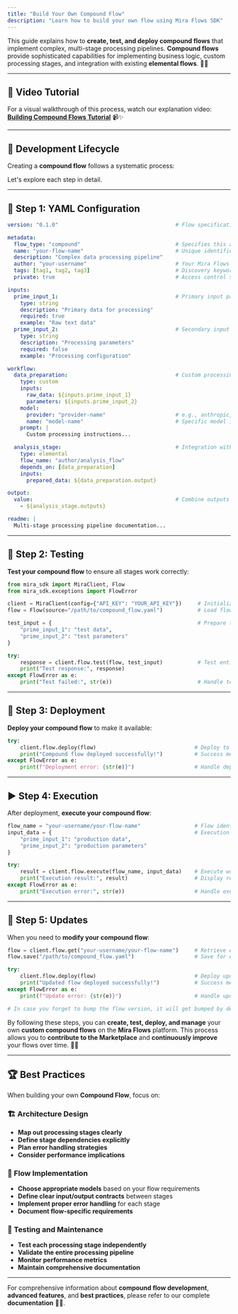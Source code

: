 ```yaml
---
title: "Build Your Own Compound Flow"
description: "Learn how to build your own flow using Mira Flows SDK"
---
```


This guide explains how to **create, test, and deploy compound flows** that implement complex, multi-stage processing pipelines. **Compound flows** provide sophisticated capabilities for implementing business logic, custom processing stages, and integration with existing **elemental flows**. 🔄💡

---

## 🎥 Video Tutorial

For a visual walkthrough of this process, watch our explanation video: [**Building Compound Flows Tutorial**](#) 📹✨

---

## 🔄 Development Lifecycle

Creating a **compound flow** follows a systematic process:

<Steps>
  <Step title="📝 **Configuration**: Define your compound flow using YAML"></Step>
  <Step title="🧪 **Testing**: Validate the entire processing pipeline"></Step>
  <Step title="🚀 **Deployment**: Make your flow available"></Step>
  <Step title="▶️ **Execution**: Run your multi-stage workflow"></Step>
  <Step title="🔄 **Updates**: Iterate and improve"></Step>
</Steps>

Let's explore each step in detail.

---

## 📝 Step 1: YAML Configuration

```yaml .yaml
version: "0.1.0"                                     # Flow specification version

metadata:
  flow_type: "compound"                              # Specifies this as a compound flow
  name: "your-flow-name"                             # Unique identifier
  description: "Complex data processing pipeline"
  author: "your-username"                            # Your Mira Flows username
  tags: [tag1, tag2, tag3]                           # Discovery keywords
  private: true                                      # Access control setting

inputs:
  prime_input_1:                                     # Primary input parameter
    type: string
    description: "Primary data for processing"
    required: true
    example: "Raw text data"
  prime_input_2:                                     # Secondary input parameter
    type: string
    description: "Processing parameters"
    required: false
    example: "Processing configuration"

workflow:
  data_preparation:                                  # Custom processing stage
    type: custom
    inputs:
      raw_data: ${inputs.prime_input_1}
      parameters: ${inputs.prime_input_2}
    model:
      provider: "provider-name"                      # e.g., anthropic, openai, meta, etc.
      name: "model-name"                             # Specific model identifier
    prompt: |
      Custom processing instructions...

  analysis_stage:                                    # Integration with elemental flow
    type: elemental
    flow_name: "author/analysis_flow"
    depends_on: [data_preparation]
    inputs:
      prepared_data: ${data_preparation.output}

output:
  value:                                             # Combine outputs in order
    - ${analysis_stage.outputs}

readme: |
  Multi-stage processing pipeline documentation...
```

---

## 🧪 Step 2: Testing

**Test your compound flow** to ensure all stages work correctly:

```python Python
from mira_sdk import MiraClient, Flow
from mira_sdk.exceptions import FlowError

client = MiraClient(config={"API_KEY": "YOUR_API_KEY"})     # Initialize Mira Client
flow = Flow(source="/path/to/compound_flow.yaml")           # Load flow configuration

test_input = {                                              # Prepare test inputs
    "prime_input_1": "test data",
    "prime_input_2": "test parameters"
}

try:
    response = client.flow.test(flow, test_input)           # Test entire pipeline
    print("Test response:", response)
except FlowError as e:
    print("Test failed:", str(e))                           # Handle test failure
```

---

## 🚀 Step 3: Deployment

**Deploy your compound flow** to make it available:

```python Python
try:
    client.flow.deploy(flow)                               # Deploy to platform
    print("Compound flow deployed successfully!")          # Success message
except FlowError as e:
    print(f"Deployment error: {str(e)}")                   # Handle deployment error
```

---

## ▶️ Step 4: Execution

After deployment, **execute your compound flow**:

```python Python
flow_name = "your-username/your-flow-name"                 # Flow identifier
input_data = {                                             # Execution inputs
    "prime_input_1": "production data",
    "prime_input_2": "production parameters"
}

try:
    result = client.flow.execute(flow_name, input_data)    # Execute workflow
    print("Execution result:", result)                     # Display result
except FlowError as e:
    print("Execution error:", str(e))                      # Handle execution error
```

---

## 🔄 Step 5: Updates

When you need to **modify your compound flow**:

```python Python
flow = client.flow.get("your-username/your-flow-name")     # Retrieve existing flow
flow.save("/path/to/compound_flow.yaml")                   # Save for editing

try:
    client.flow.deploy(flow)                               # Deploy updated version
    print("Updated flow deployed successfully!")           # Success message
except FlowError as e:
    print(f"Update error: {str(e)}")                       # Handle update error

# In case you forget to bump the flow version, it will get bumped by default every time you deploy the same flow.
```

By following these steps, you can **create, test, deploy, and manage** your own **custom compound flows** on the **Mira Flows** platform. This process allows you to **contribute to the Marketplace** and **continuously improve** your flows over time. 🌟🔧

---

## 🏆 Best Practices

When building your own **Compound Flow**, focus on:

### 🏗️ Architecture Design

- **Map out processing stages clearly**
- **Define stage dependencies explicitly**
- **Plan error handling strategies**
- **Consider performance implications**

### 🔧 Flow Implementation

- **Choose appropriate models** based on your flow requirements
- **Define clear input/output contracts** between stages
- **Implement proper error handling** for each stage
- **Document flow-specific requirements**

### 🧪 Testing and Maintenance

- **Test each processing stage independently**
- **Validate the entire processing pipeline**
- **Monitor performance metrics**
- **Maintain comprehensive documentation**

---

For comprehensive information about **compound flow development**, **advanced features**, and **best practices**, please refer to our complete **documentation** 📖🔗.
